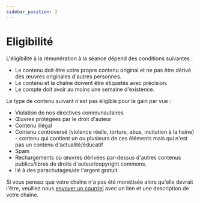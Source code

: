 ---
sidebar_position: 2
---

# Eligibilité

L'éligibilité à la rémunération à la séance dépend des conditions suivantes :

- Le contenu doit être votre propre contenu original et ne pas être dérivé des œuvres originales d'autres personnes.
- Le contenu et la chaîne doivent être étiquetés avec précision.
- Le compte doit avoir au moins une semaine d'existence.

Le type de contenu suivant n'est pas éligible pour le gain par vue :

- Violation de nos directives communautaires
- Œuvres protégées par le droit d'auteur
- Contenu illégal
- Contenu controversé (violence réelle, torture, abus, incitation à la haine) - contenu qui contient un ou plusieurs de ces éléments mais qui n'est pas un contenu d'actualité/éducatif
- Spam
- Rechargements ou œuvres dérivées par-dessus d'autres contenus publics/libres de droits d'auteur/copyright commons.
- lié à des parachutages/de l'argent gratuit

Si vous pensez que votre chaîne n'a pas été monétisée alors qu'elle devrait l'être, veuillez nous [envoyer un courriel](hello@odysee.com) avec un lien et une description de votre chaîne.
